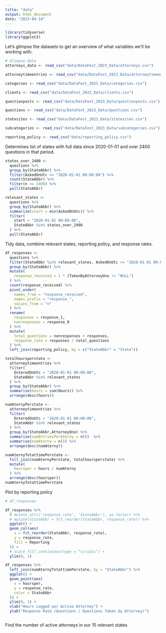 ```yaml
---
title: "data"
output: html_document
date: "2023-04-14"
---
```


```r
library(tidyverse)
library(ggplot2)
```

Let's glimpse the datasets to get an overview of what variables we'll be working with.

```r
# Glimpse data
attorneys_data <- read_csv("data/DataFest_2023_Data/attorneys.csv")

attorneytimeentries <- read_csv("data/DataFest_2023_Data/attorneytimeentries.csv")

categories <- read_csv("data/DataFest_2023_Data/categories.csv")

clients <- read_csv("data/DataFest_2023_Data/clients.csv")

questionposts <- read_csv("data/DataFest_2023_Data/questionposts.csv")

questions <- read_csv("data/DataFest_2023_Data/questions.csv")

statesites <- read_csv("data/DataFest_2023_Data/statesites.csv")

subcategories <- read_csv("data/DataFest_2023_Data/subcategories.csv")

reporting_policy <- read_csv("data/reporting_policy.csv")
```

Determines list of states with full data since 2020-01-01 and over 2400 questions in that period.

```r
states_over_2400 <-
  questions %>%
  group_by(StateAbbr) %>%
  filter(AskedOnUtc >= "2020-01-01 00:00:00") %>% 
  count(StateAbbr) %>%
  filter(n >= 2400) %>%
  pull(StateAbbr)

relevant_states <-
  questions %>% 
  group_by(StateAbbr) %>% 
  summarize(start = min(AskedOnUtc)) %>%
  filter(
    start < "2020-01-01 00:00:00",
    StateAbbr %in% states_over_2400
  ) %>%
  pull(StateAbbr)
```

Tidy data, combine relevant states, reporting policy, and response rates.

```r
df_responses <-
  questions %>% 
  filter(StateAbbr %in% relevant_states, AskedOnUtc >= "2020-01-01 00:00:00") %>%
  group_by(StateAbbr) %>% 
  mutate(
    response_received = 1 * (TakenByAttorneyUno != "NULL")
  ) %>% 
  count(response_received) %>%
  pivot_wider(
    names_from = "response_received",
    names_prefix = "response_",
    values_from = "n"
  ) %>%
  rename(
    responses = response_1,
    nonresponses = response_0
  ) %>%
  mutate(
    total_questions = nonresponses + responses,
    response_rate = responses / total_questions
  ) %>%
  left_join(reporting_policy, by = c("StateAbbr" = "State"))
```

```r
totalhoursperstate <-
  attorneytimeentries %>%
  filter(
    EnteredOnUtc > "2020-01-01 00:00:00",
    StateAbbr %in% relevant_states
  ) %>% 
  group_by(StateAbbr) %>% 
  summarise(hours = sum(Hours)) %>% 
  arrange(desc(hours))

numAternyPerstate <-
  attorneytimeentries %>%
  filter(
    EnteredOnUtc > "2020-01-01 00:00:00",
    StateAbbr %in% relevant_states
  ) %>% 
  group_by(StateAbbr,AttorneyUno) %>% 
  summarise(numEntriesPerAterny = n())  %>% 
  summarise(numAterny = n()) %>% 
  arrange(desc(numAterny))

numAternyTotattimePerstate <-
  full_join(numAternyPerstate, totalhoursperstate) %>% 
  mutate(
    hoursper = hours / numAterny
  ) %>% 
  arrange(desc(hoursper))
numAternyTotattimePerstate
```

Plot by reporting policy

```r
# df_responses

df_responses %>% 
  # mutate_at(c('response_rate', 'StateAbbr'), as.factor) %>%
  # mutate(StateAbbr = fct_reorder(StateAbbr, response_rate)) %>% 
  ggplot() +
  geom_col(aes(
    x = fct_reorder(StateAbbr, response_rate),
    y = response_rate,
    fill = Reporting
  )) +
  # scale_fill_continuous(type = "viridis") +
  ylim(0, 1)


```

```r
df_responses %>% 
  left_join(numAternyTotattimePerstate, by = "StateAbbr") %>%
  ggplot() +
  geom_point(aes(
    x = hoursper,
    y = response_rate,
    color = StateAbbr
  )) +
  ylim(0, 1) +
  xlab("Hours Logged per Active Attorney") +
  ylab("Response Rate (Questions / Questions Taken by Attorney)")
```

```r

```

Find the number of active attorneys in our 15 relevant states

```r

```
